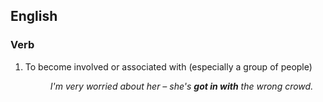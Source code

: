 ==English==

===Verb===
{{en-verb|inf=to get in with|gets in with|getting in with|got in with|(''UK'') '''[[got in with]]''', (''US'') '''[[gotten in with]]'''}}

# To become involved or associated with (especially a group of people)
#:''I'm very worried about her &ndash; she's '''got in with''' the wrong crowd.''